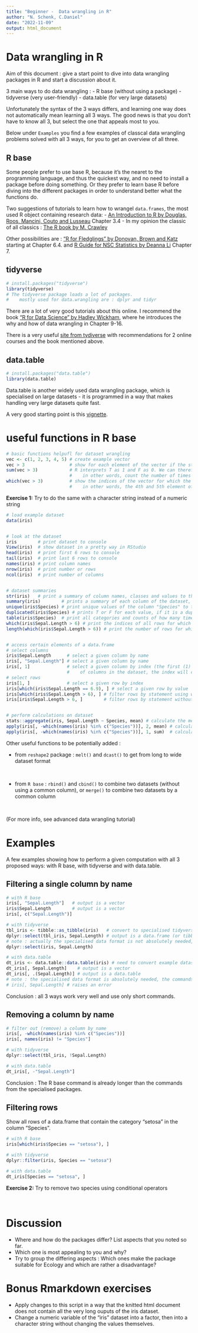 ```yaml
---
title: "Beginner -  Data wrangling in R"
author: "N. Schenk, C.Daniel"
date: "2022-11-09"
output: html_document
---
```


# Data wrangling in R

Aim of this document : give a start point to dive into data wrangling packages in R and start a discussion about it.

3 main ways to do data wrangling : 
- R base (without using a package)
- tidyverse (very user-friendly)
- data.table (for very large datasets)

Unfortunately the syntax of the 3 ways differs, and learning one way does not automatically mean learning all 3 ways. The good news is that you don't have to know all 3, but select the one that appeals most to you.

Below under `Examples` you find a few examples of classcal data wrangling problems solved with all 3 ways, for you to get an overview of all three.

## R base
Some people prefer to use base R, because it's the nearet to the programming language, and thus the quickest way, and no need to install a package before doing something. Or they prefer to learn base R before diving into the different packages in order to understand better what the functions do.

Two suggestions of tutorials to learn how to wrangel `data.frames`, the most used R object containing research data:
- [An Introduction to R by Douglas, Roos, Mancini, Couto and Lusseau](https://intro2r.com/wrangling-data-frames.html) Chapter 3.4
- In my opinion the classic of all classics : [The R book by M. Crawley](http://www.ievbras.ru/ecostat/Kiril/R/Biblio_N/R_Eng/Crawley2013.pdf)

Other possibilities are : ["R for Fledglings" by Donovan, Brown and Katz](https://www.uvm.edu/~tdonovan/RforFledglings/) starting at Chapter 6.4. and [R Guide for NSC Statistics by Deanna Li](https://bookdown.org/dli/rguide/working-with-dataset.html) Chapter 7.




## tidyverse
```r
# install.packages("tidyverse")
library(tidyverse)
# The tidyverse package loads a lot of packages.
#    mostly used for data.wrangling are : dplyr and tidyr
```

There are a lot of very good tutorials about this online. I recommend the book ["R for Data Science" by Hadley Wickham](https://r4ds.had.co.nz/wrangle-intro.html), where he introduces the why and how of data wrangling in Chapter 9-16.

There is a very useful [site from tydiverse](https://www.tidyverse.org/learn/) with recommendations for 2 online courses and the book mentioned above.


## data.table
```r
# install.packages("data.table")
library(data.table)
```
Data.table is another widely used data wrangling package, which is specialised on large datasets - it is programmed in a way that makes handling very large datasets quite fast.

A very good starting point is this [vignette](https://cran.r-project.org/web/packages/data.table/vignettes/datatable-intro.html).


# useful functions in R base
```r
# basic functions helpufl for dataset wrangling
vec <- c(1, 2, 3, 4, 5) # create example vector
vec > 3                 # show for each element of the vector if the statement is true or false
sum(vec > 3)            # R interprets T as 1 and F as 0. We can therefore use sum() to count the number of times T occurs.
                        #    in other words, count the number of times the statement is true for our vector
which(vec > 3)          # show the indices of the vector for which the statemetn is true
                        #    in other words, the 4th and 5th element of the vector are larger than 3

```

**Exercise 1:** Try to do the same with a character string instead of a numeric string
<br>

```r

# load example dataset
data(iris)


# look at the dataset
iris        # print dataset to console
View(iris)  # show dataset in a pretty way in RStudio
head(iris)  # print first 6 rows to console
tail(iris)  # print last 6 rows to console
names(iris) # print column names
nrow(iris)  # print number or rows
ncol(iris)  # print number of columns


# dataset summaries
str(iris)   # print a summary of column names, classes and values to the console
summary(iris)        # prints a summary of each column of the dataset, with mean, 1-3 quantile, min and max
unique(iris$Species) # print unique values of the column "Species" to the console, if the column e.g. contains categories
duplicated(iris$Species) # prints T or F for each value, if it is a duplicate = if it has occurred before
table(iris$Species)  # print all categories and counts of how many times a given value appears
which(iris$Sepal.Length > 6) # print the indices of all rows for which the statement is true
length(which(iris$Sepal.Length > 6)) # print the number of rows for which the statement is true


# access certain elements of a data.frame
# select columns
iris$Sepal.Length      # select a given column by name
iris[, "Sepal.Length"] # select a given column by name
iris[, 1]              # select a given column by index (the first (1) column). Note : is error prone, if you change the order
                       #    of columns in the dataset, the index will change
# select rows
iris[1, ]              # select a given row by index
iris[which(iris$Sepal.Length == 6.9), ] # select a given row by value
iris[which(iris$Sepal.Length > 6), ] # filter rows by statement using which
iris[iris$Sepal.Length > 6, ]        # filter rows by statement without using which


# perform calculations on dataset
stats::aggregate(iris, Sepal.Length ~ Species, mean) # calculate the mean Sepal.Length of each Species
apply(iris[, -which(names(iris) %in% c("Species"))], 2, mean) # calculate the mean of each column except the Species column
apply(iris[, -which(names(iris) %in% c("Species"))], 1, sum)  # calculate the sum of each row from the iris dataset without the Species column
```

Other useful functions to be potentially added : 
<br>

- from `reshape2` package : `melt()` and `dcast()` to get from long to wide dataset format 

<br>

- from `R base` : `rbind()` and `cbind()` to combine two datasets (without using a common column), or `merge()` to combine two datasets by a common column 

<br>

(For more info, see advanced data wrangling tutorial)


# Examples
A few examples showing how to perform a given computation with all 3 proposed ways: with R base, with tidyverse and with data.table.

## Filtering a single column by name
```r
# with R base
iris[, "Sepal.Length"]   # output is a vector
iris$Sepal.Length        # output is a vector
iris[, c("Sepal.Length")]

# with tidyverse
tbl_iris <- tibble::as_tibble(iris)   # convert to specialised tidyverse format
dplyr::select(tbl_iris, Sepal.Length) # output is a data.frame (or tibble, the format used in tidyverse)
# note : actually the specialised data format is not absolutely needed, the commands also work on data.frames :
dplyr::select(iris, Sepal.Length) 

# with data.table
dt_iris <- data.table::data.table(iris) # need to convert example dataset to data.table format
dt_iris[, Sepal.Length]    # output is a vector
dt_iris[, .(Sepal.Length)] # output is a data.table
# note : the specialised data format is absolutely needed, the commands do not work on data.frames :
# iris[, Sepal.Length] # raises an error
```
Conclusion : all 3 ways work very well and use only short commands.


## Removing a column by name
```r
# filter out (remove) a column by name
iris[, -which(names(iris) %in% c("Species"))]
iris[, names(iris) != "Species"]

# with tidyverse
dplyr::select(tbl_iris, !Sepal.Length)

# with data.table
dt_iris[, -"Sepal.Length"]
```
Conclusion : The R base command is already longer than the commands from the specialised packages.


## Filtering rows
Show all rows of a data.frame that contain the category "setosa" in the column "Species".
```r
# with R base
iris[which(iris$Species == "setosa"), ]

# with tidyverse
dplyr::filter(iris, Species == "setosa")

# with data.table
dt_iris[Species == "setosa", ]
```

**Exercise 2:** Try to remove two species using conditional operators

<br>

# Discussion
- Where and how do the packages differ? List aspects that you noted so far.
- Which one is most appealing to you and why?
- Try to group the differing aspects : Which ones make the package suitable for Ecology and which are rather a disadvantage?


# Bonus Rmarkdown exercises 
- Apply changes to this script in a way that the knitted html document does not contain all the very long ouputs of the iris dataset.
- Change a numeric variable of the "iris" dataset into a factor, then into a character string without changing the values themselves.